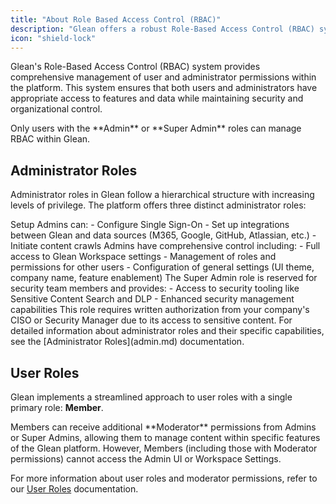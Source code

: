 ```yaml
---
title: "About Role Based Access Control (RBAC)"
description: "Glean offers a robust Role-Based Access Control (RBAC) system that allows for management of user and administrator permissions within the platform"
icon: "shield-lock"
---
```


Glean's Role-Based Access Control (RBAC) system provides comprehensive management of user and administrator permissions within the platform. This system ensures that both users and administrators have appropriate access to features and data while maintaining security and organizational control.

<Info>
  Only users with the **Admin** or **Super Admin** roles can manage RBAC within Glean.
</Info>

## Administrator Roles

Administrator roles in Glean follow a hierarchical structure with increasing levels of privilege. The platform offers three distinct administrator roles:

<CardGroup cols={1}>
<Card title="Setup Admin" icon="wrench">
  Setup Admins can:
  - Configure Single Sign-On
  - Set up integrations between Glean and data sources (M365, Google, GitHub, Atlassian, etc.)
  - Initiate content crawls
</Card>

<Card title="Admin" icon="user-shield">
  Admins have comprehensive control including:
  - Full access to Glean Workspace settings
  - Management of roles and permissions for other users
  - Configuration of general settings (UI theme, company name, feature enablement)
</Card>

<Card title="Super Admin" icon="shield-check">
  The Super Admin role is reserved for security team members and provides:
  - Access to security tooling like Sensitive Content Search and DLP
  - Enhanced security management capabilities
  
  <Warning>
    This role requires written authorization from your company's CISO or Security Manager due to its access to sensitive content.
  </Warning>
</Card>
</CardGroup>
For detailed information about administrator roles and their specific capabilities, see the [Administrator Roles](admin.md) documentation.

## User Roles

Glean implements a streamlined approach to user roles with a single primary role: **Member**. 

<Info>
Members can receive additional **Moderator** permissions from Admins or Super Admins, allowing them to manage content within specific features of the Glean platform. However, Members (including those with Moderator permissions) cannot access the Admin UI or Workspace Settings.
</Info>

For more information about user roles and moderator permissions, refer to our [User Roles](user.md) documentation.